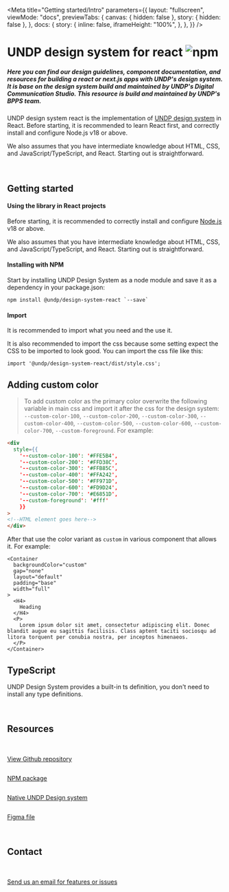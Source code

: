 
<Meta
  title="Getting started/Intro"
  parameters={{
    layout: "fullscreen",
    viewMode: "docs",
    previewTabs: {
      canvas: { hidden: false },
      story: { hidden: false },
    },
    docs: {
      story: {
        inline: false,
        iframeHeight: "100%",
      },
    },
  }}
/>

# UNDP design system for react ![npm](https://img.shields.io/npm/v/@undp/design-system-react)

##### Here you can find our design guidelines, component documentation, and resources for building a react or next.js apps with UNDP's design system. It is base on the design system build and maintained by UNDP's Digital Communication Studio. This resource is build and maintained by UNDP's BPPS team.

UNDP design system react is the implementation of [UNDP design system](https://design.undp.org/) in React. Before starting, it is recommended to learn React first, and correctly install and configure Node.js v18 or above. 

We also assumes that you have intermediate knowledge about HTML, CSS, and JavaScript/TypeScript, and React. Starting out is straightforward.

<br />

## Getting started

#### Using the library in React projects

Before starting, it is recommended to correctly install and configure [Node.js](https://nodejs.org/en/download) v18 or above.

We also assumes that you have intermediate knowledge about HTML, CSS, and JavaScript/TypeScript, and React. Starting out is straightforward.
      
#### Installing with NPM

Start by installing UNDP Design System as a node module and save it as a dependency in your package.json:
```
npm install @undp/design-system-react `--save`
```

#### Import

It is recommended to import what you need and the use it.

It is also recommended to import the css because some setting expect the CSS to be imported to look good. You can import the css file like this:
```
import '@undp/design-system-react/dist/style.css';
```

## Adding custom color

>To add custom color as the primary color overwrite the following variable in main css and import it after the css for the design system: `--custom-color-100`, `--custom-color-200`, `--custom-color-300`, `--custom-color-400`, `--custom-color-500`, `--custom-color-600`, `--custom-color-700`, `--custom-foreground`. For example:

```html
<div
  style={{
    '--custom-color-100': '#FFE5B4',
    '--custom-color-200': '#FFD38C',
    '--custom-color-300': '#FFB85C',
    '--custom-color-400': '#FFA242',
    '--custom-color-500': '#FF971D',
    '--custom-color-600': '#FD9D24',
    '--custom-color-700': '#E6851D',
    '--custom-foreground': '#fff'
    }}
>
<!--HTML element goes here-->
</div>

```

After that use the color variant as `custom` in various component that allows it. For example:

```tsx
<Container
  backgroundColor="custom"
  gap="none"
  layout="default"
  padding="base"
  width="full"
>
  <H4>
    Heading
  </H4>
  <P>
    Lorem ipsum dolor sit amet, consectetur adipiscing elit. Donec blandit augue eu sagittis facilisis. Class aptent taciti sociosqu ad litora torquent per conubia nostra, per inceptos himenaeos.
  </P>
</Container>
```

## TypeScript

UNDP Design System provides a built-in ts definition, you don't need to install any type definitions.

<br />

## Resources

<br />

<div className='flex gap-4 flex-wrap'>
    <div className="flex github">
      <a href="https://github.com/undp/undp-ui-library" target="_blank" className='flex items-center gap-2 bg-primary-gray-300 p-4'>
        <img width={'32px'} src={githubLogo} alt="" />
        <P className='m-0 md:m-0'>View Github repository</P>
      </a>
    </div>
  <div className="flex github">
    <a href="https://www.npmjs.com/package/@undp/design-system-react" target="_blank" className='flex items-center gap-2 bg-primary-gray-300 p-4'>
      <img width={'48px'} src={npmIcon} alt="" />
      <P className='m-0 md:m-0'>NPM package</P>
    </a>
  </div>
  <div className="flex github">
    <a href="https://design.undp.org/" target="_blank" className='flex items-center gap-2 bg-primary-gray-300 p-4'>
      <img width={'32px'} src={dsIcon} alt="" />
      <P className='m-0 md:m-0'>Native UNDP Design system</P>
    </a>
  </div>
  <div className="flex github">
    <a href="https://www.figma.com/community/file/1128400672549109458/undp-design-system" target="_blank" className='flex items-center gap-2 bg-primary-gray-300 p-4'>
      <img width={'32px'} src={figmaIcon} alt="" />
      <P className='m-0 md:m-0'>Figma file</P>
    </a>
  </div>
</div>

<br />

## Contact

<br />

<div className='flex gap-4 flex-wrap'>
  <div className="flex github">
    <a href="mailto:data@undp.org" target="_blank" className='flex items-center gap-2 bg-primary-gray-300 p-4'>
      <img width={'32px'} src={sendIcon} alt="" />
      <P className='m-0 md:m-0'>Send us an email for features or issues</P>
    </a>
  </div>
</div>
